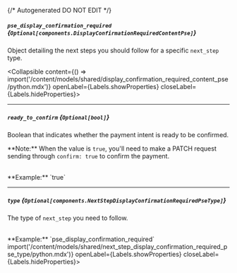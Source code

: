 {/* Autogenerated DO NOT EDIT  */}

##### `pse_display_confirmation_required` *{`Optional[components.DisplayConfirmationRequiredContentPse]`}*
Object detailing the next steps you should follow for a specific `next_step` type.

<Collapsible content={() => import('/content/models/shared/display_confirmation_required_content_pse/python.mdx')} openLabel={Labels.showProperties} closeLabel={Labels.hideProperties}>
</Collapsible>

---
##### `ready_to_confirm` *{`Optional[bool]`}*
Boolean that indicates whether the payment intent is ready to be confirmed. 

  \*\*Note:\*\* When the value is `true`, you'll need to make a PATCH request sending through `confirm: true` to confirm the payment.

<br/>
**Example:** `true`

---
##### `type` *{`Optional[components.NextStepDisplayConfirmationRequiredPseType]`}*
The type of `next_step` you need to follow.

<br/>
**Example:** `pse_display_confirmation_required`
<Collapsible content={() => import('/content/models/shared/next_step_display_confirmation_required_pse_type/python.mdx')} openLabel={Labels.showProperties} closeLabel={Labels.hideProperties}>
</Collapsible>


